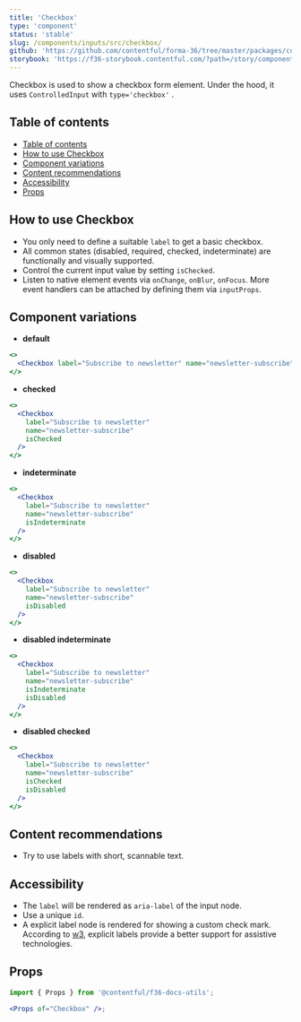 ```yaml
---
title: 'Checkbox'
type: 'component'
status: 'stable'
slug: /components/inputs/src/checkbox/
github: 'https://github.com/contentful/forma-36/tree/master/packages/components/inputs/src/checkbox'
storybook: 'https://f36-storybook.contentful.com/?path=/story/components-checkbox--overview'
---
```


Checkbox is used to show a checkbox form element. Under the hood, it uses `ControlledInput` with `type='checkbox'` .

## Table of contents

- [Table of contents](#table-of-contents)
- [How to use Checkbox](#how-to-use-checkbox)
- [Component variations](#component-variations)
- [Content recommendations](#content-recommendations)
- [Accessibility](#accessibility)
- [Props](#props)

## How to use Checkbox

- You only need to define a suitable `label` to get a basic checkbox.
- All common states (disabled, required, checked, indeterminate) are functionally and visually supported.
- Control the current input value by setting `isChecked`.
- Listen to native element events via `onChange`, `onBlur`, `onFocus`. More event handlers can be attached by defining them via `inputProps`.

## Component variations

- **default**

```jsx
<>
  <Checkbox label="Subscribe to newsletter" name="newsletter-subscribe" />
</>
```

- **checked**

```jsx
<>
  <Checkbox
    label="Subscribe to newsletter"
    name="newsletter-subscribe"
    isChecked
  />
</>
```

- **indeterminate**

```jsx
<>
  <Checkbox
    label="Subscribe to newsletter"
    name="newsletter-subscribe"
    isIndeterminate
  />
</>
```

- **disabled**

```jsx
<>
  <Checkbox
    label="Subscribe to newsletter"
    name="newsletter-subscribe"
    isDisabled
  />
</>
```

- **disabled indeterminate**

```jsx
<>
  <Checkbox
    label="Subscribe to newsletter"
    name="newsletter-subscribe"
    isIndeterminate
    isDisabled
  />
</>
```

- **disabled checked**

```jsx
<>
  <Checkbox
    label="Subscribe to newsletter"
    name="newsletter-subscribe"
    isChecked
    isDisabled
  />
</>
```

## Content recommendations

- Try to use labels with short, scannable text.

## Accessibility

- The `label` will be rendered as `aria-label` of the input node.
- Use a unique `id`.
- A explicit label node is rendered for showing a custom check mark. According to [w3](https://www.w3.org/WAI/tutorials/forms/labels/#associating-labels-implicitly), explicit labels provide a better support for assistive technologies.

## Props

```jsx
import { Props } from '@contentful/f36-docs-utils';

<Props of="Checkbox" />;
```
